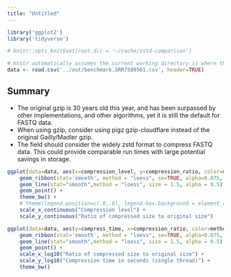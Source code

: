 ```yaml
---
title: "Untitled"
---
```


```r
library('ggplot2')
library('tidyverse')

# knitr::opts_knit$set(root.dir = '~/cache/zstd-comparison')

# Knitr automatically assumes the current working directory is where the file is.
data <- read.csv('../out/benchmark.SRR7589561.csv', header=TRUE)
```

## Summary

- The original gzip is 30 years old this year, and has been surpassed by other
  implementations, and other algorithms, yet it is still the default for FASTQ
  data.
- When using gzip, consider using pigz gzip-cloudflare instead of the original
  Gailly/Madler gzip.
- The field should consider the widely zstd format to compress FASTQ data. This
  could provide comparable run times with large potential savings in storage.


```r
ggplot(data=data, aes(x=compression_level, y=compression_ratio, color=method)) +
    geom_ribbon(stat='smooth', method = "loess", se=TRUE, alpha=0.075, linetype=0, aes(color = NULL, group = factor(method))) +
    geom_line(stat="smooth",method = "loess", size = 1.5, alpha = 0.5) +
    geom_point() +
    theme_bw() +
    # theme(legend.position=c(.8,.8), legend.box.background = element_rect(colour = "black")) +
    scale_x_continuous("Compression level") +
    scale_y_continuous("Ratio of compressed size to original size")
```


```r

ggplot(data=data, aes(y=compress_time, x=compression_ratio, color=method)) +
    geom_ribbon(stat='smooth', method = "loess", se=TRUE, alpha=0.075, linetype=0, aes(color = NULL, group = factor(method))) +
    geom_line(stat="smooth",method = "loess", size = 1.5, alpha = 0.5) +
    geom_point() +
    scale_x_log10("Ratio of compressed size to original size") +
    scale_y_log10("Compression time in seconds (single thread)") +
    theme_bw()
```

